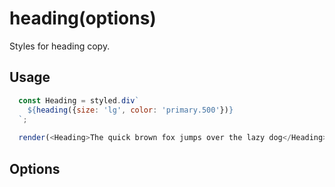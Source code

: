 
# heading(options)

Styles for heading copy.

## Usage

```js
  const Heading = styled.div`
    ${heading({size: 'lg', color: 'primary.500'})}
  `;
  
  render(<Heading>The quick brown fox jumps over the lazy dog</Heading>)
```

## Options

<PropTable>
  <PropTable.Entry name="size" type={'"xl" | lg" | "md" | "sm" | "xs"'} required description="The heading copy size."/>
  <PropTable.Entry name="color" type={'string'} description="The heading copy color."/>
</PropTable>
